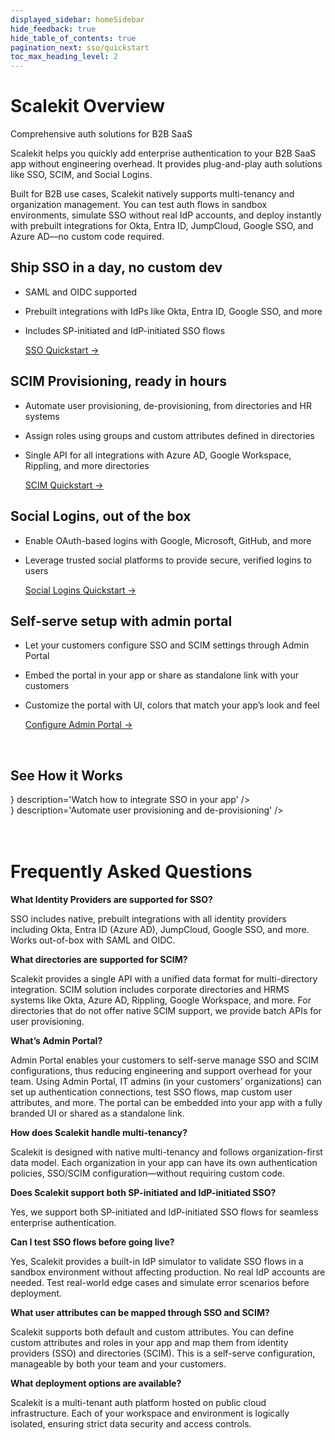 ```yaml
---
displayed_sidebar: homeSidebar
hide_feedback: true
hide_table_of_contents: true
pagination_next: sso/quickstart
toc_max_heading_level: 2
---
```



# Scalekit Overview

<Subtitle>

Comprehensive auth solutions for B2B SaaS

</Subtitle>

Scalekit helps you quickly add enterprise authentication to your B2B SaaS app without engineering overhead.
It provides plug-and-play auth solutions like SSO, SCIM, and Social Logins.

Built for B2B use cases, Scalekit natively supports multi-tenancy and organization management. You can test auth flows in sandbox environments,
simulate SSO without real IdP accounts, and deploy instantly with prebuilt integrations for Okta, Entra ID, JumpCloud, Google SSO, and Azure AD—no custom code required.


## Ship SSO in a day, no custom dev
- SAML and OIDC supported
- Prebuilt integrations with IdPs like Okta, Entra ID, Google SSO, and more
- Includes SP-initiated and IdP-initiated SSO flows

    [SSO Quickstart ->](https://scalekit.com/signup)

## SCIM Provisioning, ready in hours
- Automate user provisioning, de-provisioning, from directories and HR systems
- Assign roles using groups and custom attributes defined in directories
- Single API for all integrations with Azure AD, Google Workspace, Rippling, and more directories

    [SCIM Quickstart ->](https://scalekit.com/signup)

## Social Logins, out of the box
- Enable OAuth-based logins with Google, Microsoft, GitHub, and more
- Leverage trusted social platforms to provide secure, verified logins to users

    [Social Logins Quickstart ->](https://scalekit.com/signup)

## Self-serve setup with admin portal
- Let your customers configure SSO and SCIM settings through Admin Portal
- Embed the portal in your app or share as standalone link with your customers
- Customize the portal with UI, colors that match your app’s look and feel

    [Configure Admin Portal ->](https://scalekit.com/signup)
<br />

## See How it Works

<div class="row">
    <div class="col col--6">
        <Card
            title="Implement SSO in minutes"
            href="https://youtu.be/kwwXEhKKrJM"
          icon={<CiYoutube />}
            description='Watch how to integrate SSO in your app'
        />
    </div>
    <div class="col col--6">
        <Card
            title="SCIM - Automate user lifecycle"
            href="https://youtu.be/BoG0Znyvzcg"
            icon={<CiYoutube />}
            description='Automate user provisioning and de-provisioning'
        />
    </div>
</div>

<br />
<br />

# Frequently Asked Questions

**What Identity Providers are supported for SSO?**

SSO includes native, prebuilt integrations with all identity providers including Okta, Entra ID (Azure AD), JumpCloud, Google SSO, and more. Works out-of-box with SAML and OIDC.

**What directories are supported for SCIM?**

Scalekit provides a single API with a unified data format for multi-directory integration. SCIM solution includes corporate directories and HRMS systems like Okta, Azure AD, Rippling, Google Workspace, and more. For directories that do not offer native SCIM support, we provide batch APIs for user provisioning.

**What’s Admin Portal?**

Admin Portal enables your customers to self-serve manage SSO and SCIM configurations, thus reducing engineering and support overhead for your team. Using Admin Portal, IT admins (in your customers’ organizations) can set up authentication connections, test SSO flows, map custom user attributes, and more. The portal can be embedded into your app with a fully branded UI or shared as a standalone link.

**How does Scalekit handle multi-tenancy?**

Scalekit is designed with native multi-tenancy and follows organization-first data model. Each organization in your app can have its own authentication policies, SSO/SCIM configuration—without requiring custom code.

**Does Scalekit support both SP-initiated and IdP-initiated SSO?**

Yes, we support both SP-initiated and IdP-initiated SSO flows for seamless enterprise authentication.

**Can I test SSO flows before going live?**

Yes, Scalekit provides a built-in IdP simulator to validate SSO flows in a sandbox environment without affecting production. No real IdP accounts are needed. Test real-world edge cases and simulate error scenarios before deployment.

**What user attributes can be mapped through SSO and SCIM?**

Scalekit supports both default and custom attributes. You can define custom attributes and roles in your app and map them from identity providers (SSO) and directories (SCIM). This is a self-serve configuration, manageable by both your team and your customers.

**What deployment options are available?**

Scalekit is a multi-tenant auth platform hosted on public cloud infrastructure. Each of your workspace and environment is logically isolated, ensuring strict data security and access controls.
